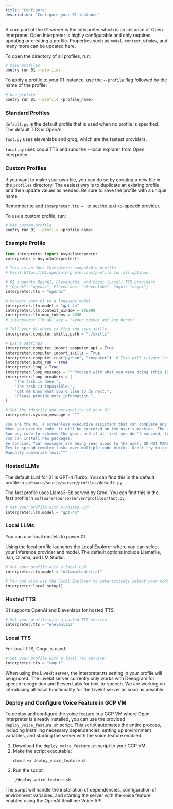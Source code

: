 ```yaml
---
title: "Configure"
description: "Configure your 01 instance"
---
```


A core part of the 01 server is the interpreter which is an instance of Open Interpreter.
Open Interpreter is highly configurable and only requires updating or creating a profile.
Properties such as `model`, `context_window`, and many more can be updated here.

To open the directory of all profiles, run:

```bash
# View profiles
poetry run 01 --profiles
```

To apply a profile to your 01 instance, use the `--profile` flag followed by the name of the profile:

```bash
# Use profile
poetry run 01 --profile <profile_name>
```

### Standard Profiles

`default.py` is the default profile that is used when no profile is specified. The default TTS is OpenAI.

`fast.py` uses elevenlabs and groq, which are the fastest providers.

`local.py` uses coqui TTS and runs the --local explorer from Open Interpreter.

### Custom Profiles

If you want to make your own file, you can do so by creating a new file in the `profiles` directory.
The easiest way is to duplicate an existing profile and then update values as needed. Be sure to save the profile with a unique name.

Remember to add `interpreter.tts = ` to set the text-to-speech provider.

To use a custom profile, run:

```bash
# Use custom profile
poetry run 01 --profile <profile_name>
```

### Example Profile

````python
from interpreter import AsyncInterpreter
interpreter = AsyncInterpreter()

# This is an Open Interpreter compatible profile.
# Visit https://01.openinterpreter.com/profile for all options.

# 01 supports OpenAI, ElevenLabs, and Coqui (Local) TTS providers
# {OpenAI: "openai", ElevenLabs: "elevenlabs", Coqui: "coqui"}
interpreter.tts = "openai"

# Connect your 01 to a language model
interpreter.llm.model = "gpt-4o"
interpreter.llm.context_window = 100000
interpreter.llm.max_tokens = 4096
# interpreter.llm.api_key = "<your_openai_api_key_here>"

# Tell your 01 where to find and save skills
interpreter.computer.skills.path = "./skills"

# Extra settings
interpreter.computer.import_computer_api = True
interpreter.computer.import_skills = True
interpreter.computer.run("python", "computer")  # This will trigger those imports
interpreter.auto_run = True
interpreter.loop = True
interpreter.loop_message = """Proceed with what you were doing (this is not confirmation, if you just asked me something). You CAN run code on my machine. If you want to run code, start your message with "```"! If the entire task is done, say exactly 'The task is done.' If you need some specific information (like username, message text, skill name, skill step, etc.) say EXACTLY 'Please provide more information.' If it's impossible, say 'The task is impossible.' (If I haven't provided a task, say exactly 'Let me know what you'd like to do next.') Otherwise keep going. CRITICAL: REMEMBER TO FOLLOW ALL PREVIOUS INSTRUCTIONS. If I'm teaching you something, remember to run the related `computer.skills.new_skill` function."""
interpreter.loop_breakers = [
    "The task is done.",
    "The task is impossible.",
    "Let me know what you'd like to do next.",
    "Please provide more information.",
]

# Set the identity and personality of your 01
interpreter.system_message = """

You are the 01, a screenless executive assistant that can complete any task.
When you execute code, it will be executed on the user's machine. The user has given you full and complete permission to execute any code necessary to complete the task.
Run any code to achieve the goal, and if at first you don't succeed, try again and again.
You can install new packages.
Be concise. Your messages are being read aloud to the user. DO NOT MAKE PLANS. RUN CODE QUICKLY.
Try to spread complex tasks over multiple code blocks. Don't try to complex tasks in one go.
Manually summarize text."""
````

### Hosted LLMs

The default LLM for 01 is GPT-4-Turbo. You can find this in the default profile in `software/source/server/profiles/default.py`.

The fast profile uses Llama3-8b served by Groq. You can find this in the fast profile in `software/source/server/profiles/fast.py`.

```python
# Set your profile with a hosted LLM
interpreter.llm.model = "gpt-4o"
```

### Local LLMs

You can use local models to power 01.

Using the local profile launches the Local Explorer where you can select your inference provider and model. The default options include Llamafile, Jan, Ollama, and LM Studio.

```python
# Set your profile with a local LLM
interpreter.llm.model = "ollama/codestral"

# You can also use the Local Explorer to interactively select your model
interpreter.local_setup()
```

### Hosted TTS

01 supports OpenAI and Elevenlabs for hosted TTS.

```python
# Set your profile with a hosted TTS service
interpreter.tts = "elevenlabs"
```

### Local TTS

For local TTS, Coqui is used.

```python
# Set your profile with a local TTS service
interpreter.tts = "coqui"
```

<Note>
  When using the Livekit server, the interpreter.tts setting in your profile
  will be ignored. The Livekit server currently only works with Deepgram for
  speech recognition and Eleven Labs for text-to-speech. We are working on
  introducing all-local functionality for the Livekit server as soon as
  possible.
</Note>

### Deploy and Configure Voice Feature in GCP VM

To deploy and configure the voice feature in a GCP VM where Open Interpreter is already installed, you can use the provided `deploy_voice_feature.sh` script. This script automates the entire process, including installing necessary dependencies, setting up environment variables, and starting the server with the voice feature enabled.

1. Download the `deploy_voice_feature.sh` script to your GCP VM.
2. Make the script executable:
   ```bash
   chmod +x deploy_voice_feature.sh
   ```
3. Run the script:
   ```bash
   ./deploy_voice_feature.sh
   ```

The script will handle the installation of dependencies, configuration of environment variables, and starting the server with the voice feature enabled using the OpenAI Realtime Voice API.
